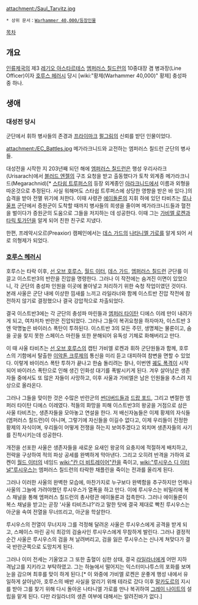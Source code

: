 {{{+1 '''Saul Tarvitz'''}}}

attachment:/Saul_Tarvitz.jpg

 * 상위 문서：[[Warhammer 40,000/등장인물]]

[[목차]]

== 개요 ==
[[인류제국]]의 제3 [[레기오네스 아스타르테스|레기오 아스타르테스]] [[엠퍼러스 칠드런]]의 10중대장 겸 병과장(Line Officer)이자 [[호루스 헤러시]] 당시 [wiki:"황제(Warhammer 40,000)" 황제] 충성파 중 하나.

== 생애 ==
=== 대성전 당시 ===
군단에서 휘하 병사들의 존경과 [[프라이마크]] [[펄그림]]의 신뢰를 받던 인물이었다.

attachment:/EC_Battles.jpg
메가라크니드와 교전하는 엠퍼러스 칠드런 군단의 병사들. 

대성전을 시작한 지 203년째 되던 해에 [[엠퍼러스 칠드런]]은 행성 우리사라크(Urisarach)에서 [[블러드 엔젤]]의 구조 요청을 받고 출동했다가 토착 외계종 메가라크니드(Megarachnid)[* [[스타쉽 트루퍼스]]의 등장 외계종인 [[아라크니드]]에서 이름과 외형을 따온것으로 추정된다. 사실 워해머도 스타쉽 트루퍼스에 상당한 영향을 받은 바 있다.]의 습격을 받아 전멸 위기에 처한다. 이때 사령관 [[에이돌론]]의 지휘 하에 있던 타비츠는 [[루나 울프]] 군단에서 증원군이 도착할 때까지 병사들의 희생을 줄이며 메가라크니드들과 혈전을 벌이다가 증원군의 도움으로 그들을 저지하는 데 성공한다. 이때 그는 [[가비엘 로켄]]과 [[타릭 토가던]]을 알게 되어 친한 친구로 지냈다.

한편, 프레악시오르(Preaxior) 캠페인에서는 [[데스 가드]]의 [[나타니엘 가로]]를 알게 되어 서로 의형제가 되었다.

=== [[호루스 헤러시]] ===
호루스는 타락 이후, [[선 오브 호루스]], [[월드 이터]], [[데스 가드]], [[엠퍼러스 칠드런]] 군단를 이끌고 이스트반3의 반란을 진압을 명령한다. 그러나 이 작전에는 숨겨진 이면이 있었으니, 각 군단의 충성파 인원을 이곳에 몰아넣고 처리하기 위한 숙청 작업이였던 것이다. 본래 사울은 군단 내에 이상한 낌새를 느끼고 라일라너와 함께 이스트반 진압 작전에 참전하지 않기로 결정했으나 결국 강압적으로 차출되었다.

결국 이스트반3에는 각 군단의 충성파 마린들과 [[엠퍼러 타이탄]] 디에스 이레 만이 내려가게 되고, 여차저차 반란은 진압되었다. 그러나 그들이 복귀요청을 하자마자, 이스트반 3엔 악명높은 바이러스 폭탄이 투하된다. 이스트반 3의 모든 주민, 생명체는 물론이고, 숨을 곳을 찾지 못한 스페이스 마린들 또한 분해되어 유독성 기체로 화해버리고 만다.

이 때 사울 타비츠는 [[선 오브 호루스]]의 캡틴 가비엘 로켄과 휘하 군단원들과 함께, 호루스의 기함에서 탈출한 [[이악톤 크루제]]의 통신을 미리 듣고 대피하여 참변을 면할 수 있었다. 이렇게 바이러스 폭탄 투하가 끝나고 한숨 돌리려는 찰나, 이번엔 [[궤도 폭격]]이 시작되어 바이러스 폭탄으로 인해 생긴 인화성 대기를 폭발시키게 된다. 겨우 살아남은 생존자들 중에서도 또 많은 자들이 사망하고, 이후 사울과 가비엘은 남은 인원들을 추스려 지상으로 올라온다.

그러나 그들을 맞이한 것은 수많은 반란군의 [[썬더버드]]들과 [[드랍 포드]], 그리고 변절한 엠퍼러 타이탄 디에스 이레였다. 적들의 화망을 피해 이스트반3의 왕궁을 거점으로 삼은 사울 타비츠는, 생존자들을 모아놓고 연설을 한다. 저 배신자놈들은 이제 황제의 자식들(엠퍼러스 칠드런)이 아니며, 그렇기에 자신들을 이길수 없다고, 이제 우리들이 진정한 황제의 자식이며, 우리들이 어떻게 전쟁을 하는지 보여주겠다고 외치며 생존자들의 사기를 진착시키는데 성공한다.

개전을 선포한 사울은 생존자들을 새로운 요새인 왕궁의 요충지에 적절하게 배치하고, 전략을 구상하여 적의 파상 공세를 완벽하게 막아낸다. 그리고 오히려 반격을 가하여 로켄이 [[월드 이터]]의 네임드 [[wiki:"칸 더 비트레이어"칸]]을 죽이고, [[wiki:"루시우스 디 이터널"루시우스]]는 엠퍼러스 칠드런의 타락한 채플린을 죽이는 전과를 올리게 된다.

그러나 이러한 사울의 완벽한 모습에, 마찬가지로 누구보다 완벽함을 추구하지만 언제나 사울의 그늘에 가려야했던 루시우스가 열폭을 하고 만다. 이에 루시우스는 비밀리에 복스 채널을 통해 엠퍼러스 칠드런의 총사령관 에이둘론과 접촉한다. 그러나 에이둘론이 복스 채널을 받고는 곧장 '사울 타비츠냐?'라고 말한 탓에 결국 제대로 빡친 루시우스는 아군을 속여 전열을 무너뜨리고, 아군을 학살한다.

루시우스의 전열이 무너지자 그를 걱정해 달려온 사울은 루시우스에게 공격을 받게 되고, 스페이스 마린 공식 최강의 검술사인 루시우스에게 무참하게 발린다. 그러나 결정적 순간 사울은 루시우스의 검을 쳐 날려버리고, 검을 잃은 루시우스는 신나게 쳐맞다가 결국 반란군쪽으로 도망치게 된다.

그러나 이미 전세는 기울었고 그 또한 출혈이 심한 상태, 결국 [[라일라너]]에게 어떤 지하 격납고를 지키라고 부탁하였고. 그는 하늘에서 떨어지는 익스터미나투스의 포화를 보며 눈을 감으며 최후를 맞이 하게 된다.[* 이 와중에 가비엘 로켄은 운좋게 행성 내에서 유일하게 살아남아, 호루스의 배반 사실을 알리기 위해 테라로 갔다 이후 [[말카도르]]의 지시를 받아 그를 찾기 위해 다시 돌아온 나타니엘 가로를 만나 복귀하여 [[그레이 나이트]]의 설립을 맡게 된다. 다만 라일라너의 생존 여부에 대해서는 알려진바가 없다.]
